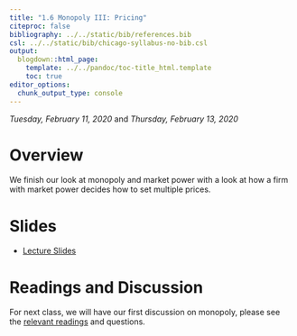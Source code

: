 ```yaml
---
title: "1.6 Monopoly III: Pricing"
citeproc: false
bibliography: ../../static/bib/references.bib
csl: ../../static/bib/chicago-syllabus-no-bib.csl
output:
  blogdown::html_page:
    template: ../../pandoc/toc-title_html.template
    toc: true
editor_options: 
  chunk_output_type: console
---
```


*Tuesday, February 11, 2020* and *Thursday, February 13, 2020*

# Overview

We finish our look at monopoly and market power with a look at how a firm with market power decides how to set multiple prices.

# Slides

- [<i class="fas fa-external-link-square-alt"></i> Lecture Slides](/slides/1.6-slides.html)

# Readings and Discussion

For next class, we will have our first discussion on monopoly, please see the [relevant readings](01-discussion) and questions. 